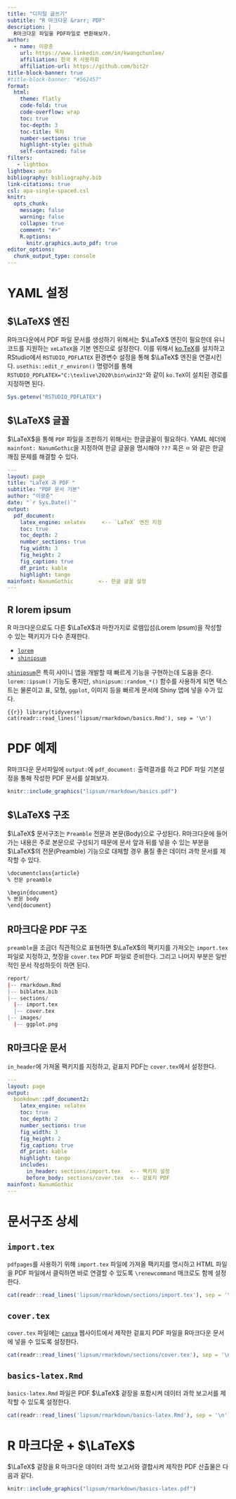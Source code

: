 ```yaml
---
title: "디지털 글쓰기"
subtitle: "R 마크다운 &rarr; PDF"
description: |
  R마크다운 파일을 PDF파일로 변환해보자.
author:
  - name: 이광춘
    url: https://www.linkedin.com/in/kwangchunlee/
    affiliation: 한국 R 사용자회
    affiliation-url: https://github.com/bit2r
title-block-banner: true
#title-block-banner: "#562457"
format:
  html:
    theme: flatly
    code-fold: true
    code-overflow: wrap
    toc: true
    toc-depth: 3
    toc-title: 목차
    number-sections: true
    highlight-style: github    
    self-contained: false
filters:
   - lightbox
lightbox: auto
bibliography: bibliography.bib
link-citations: true
csl: apa-single-spaced.csl
knitr:
  opts_chunk: 
    message: false
    warning: false
    collapse: true
    comment: "#>" 
    R.options:
      knitr.graphics.auto_pdf: true
editor_options: 
  chunk_output_type: console
---
```


# YAML 설정 {#basic-yaml-setting}

## $\LaTeX$ 엔진 {#latex-engine}

R마크다운에서 PDF 파일 문서를 생성하기 위해서는 $\LaTeX$ 엔진이 필요한데 유니코드를 지원하는 `xeLaTeX`을 기본 엔진으로 설정한다.
이를 위해서 [ko.TeX](http://project.ktug.org/ko.TeX/)를 설치하고 RStudio에서 `RSTUDIO_PDFLATEX` 환경변수 설정을 통해 $\LaTeX$ 엔진을 연결시킨다.
`usethis::edit_r_environ()` 명령어를 통해 `RSTUDIO_PDFLATEX="C:\texlive\2020\bin\win32"`와 같이 `ko.TeX`이 설치된 경로를 지정하면 된다.

```r
Sys.getenv("RSTUDIO_PDFLATEX")
```

## $\LaTeX$ 글꼴 {#latex-font}

$\LaTeX$을 통해 `PDF` 파일을 조판하기 위해서는 한글글꼴이 필요하다. 
YAML 헤더에 `mainfont: NanumGothic`을 지정하여 한글 글꼴을 명시해야 `???` 혹은 `ㅁ` 와 같은 한글깨짐 문제를 해결할 수 있다.

````yaml
---
layout: page
title: "LaTeX 과 PDF "
subtitle: "PDF 문서 기본"
author: "이광춘"
date: "`r Sys.Date()`"
output:
  pdf_document: 
    latex_engine: xelatex     <-- `LaTeX` 엔진 지정
    toc: true
    toc_depth: 2  
    number_sections: true
    fig_width: 3
    fig_height: 2
    fig_caption: true
    df_print: kable
    highlight: tango
mainfont: NanumGothic        <-- 한글 글꼴 설정
---
````

## R lorem ipsum {#basic-lorem-ipsum}

R 마크다운으로도 다른 $\LaTeX$과 마찬가지로 로렘입섬(Lorem Ipsum)을 작성할 수 있는 팩키지가 다수 존재한다.

- [`lorem`](https://github.com/gadenbuie/lorem)
- [`shinipsum`](https://github.com/ThinkR-open/shinipsum)

[`shinipsum`](https://github.com/ThinkR-open/shinipsum)은 특히 샤이니 앱을 개발할 때 빠르게 기능을 구현하는데 도움을 준다.
`lorem::ipsum()` 기능도 좋지만, `shinipsum::random_*()` 함수를 사용하게 되면 텍스트는 물론이고 표, 모형, `ggplot`, 이미지 등을 빠르게 문서에 Shiny 앱에 넣을 수가 있다.


```{{r}}
library(tidyverse)
cat(readr::read_lines('lipsum/rmarkdown/basics.Rmd'), sep = '\n')
```


# PDF 예제 {#pdf-rmarkdown}

R마크다운 문서파일에 `output:`에  `pdf_document:` 출력결과를 하고 PDF 파일 기본설정을 통해 작성한 PDF 문서를 살펴보자.


```r
knitr::include_graphics("lipsum/rmarkdown/basics.pdf")
```

## $\LaTeX$ 구조 {#latex-structure}

$\LaTeX$ 문서구조는 `Preamble` 전문과 본문(Body)으로 구성된다. 
R마크다운에 들어가는 내용은 주로 본문으로 구성되기 때문에 문서 앞과 뒤를 넣을 수 있는 부분을 
$\LaTeX$의 전문(Preamble) 기능으로 대체할 경우 품질 좋은 데이터 과학 문서를 제작할 수 있다.

```r
\documentclass{article}
% 전문 preamble

\begin{document}
% 본문 body
\end{document}
```

## R마크다운 PDF 구조 {#latex-rmarkdown-str}

`preamble`을 조금더 직관적으로 표현하면 $\LaTeX$의 팩키지를 가져오는 `import.tex` 파일로 지정하고, 첫장을 `cover.tex` PDF 파일로 준비한다.
그리고 나머지 부분은 일반적인 문서 작성하듯이 하면 된다.

```r
report/
|-- rmarkdown.Rmd
|-- biblatex.bib
|-- sections/
  |-- import.tex
  |-- cover.tex
|-- images/
  |-- ggplot.png
```

## R마크다운 문서 {#latex-rmarkdown-document}

`in_header`에 가져올 팩키지를 지정하고, 겉표지 PDF는 `cover.tex`에서 설정한다.

````yaml
---
layout: page
output:
  bookdown::pdf_document2: 
    latex_engine: xelatex
    toc: true
    toc_depth: 2  
    number_sections: true
    fig_width: 3
    fig_height: 2
    fig_caption: true
    df_print: kable
    highlight: tango
    includes:
      in_header: sections/import.tex   <-- 팩키지 설정
      before_body: sections/cover.tex  <-- 겉표지 PDF
mainfont: NanumGothic
---
````

# 문서구조 상세 {#latex-rmarkdown-document-structure}

## `import.tex` {#latex-import}

`pdfpages`를 사용하기 위해 `import.tex` 파일에 가져올 팩키지를 명시하고 HTML 파일을 PDF 파일에서 클릭하면 
바로 연결할 수 있도록 `\renewcommand` 매크로도 함께 설정한다.

```r
cat(readr::read_lines('lipsum/rmarkdown/sections/import.tex'), sep = '\n')
```

## `cover.tex` {#latex-cover-tex}

`cover.tex` 파일에는 [`canva`](https://www.canva.com/) 웹사이트에서 제작한 겉표지 PDF 파일을 R마크다운 문서에 넣을 수 있도록 설정한다.

```r
cat(readr::read_lines('lipsum/rmarkdown/sections/cover.tex'), sep = '\n')
```

## `basics-latex.Rmd` {#latex-rmarkdown}

`basics-latex.Rmd` 파일은 PDF $\LaTeX$ 겉장을 포함시켜 데이터 과학 보고서를 제작할 수 있도록 설정한다.

```r
cat(readr::read_lines('lipsum/rmarkdown/basics-latex.Rmd'), sep = '\n')
```

# R 마크다운 + $\LaTeX$ {#latex-rmarkdown-document-output}

$\LaTeX$ 겉장을 R 마크다운 데이터 과학 보고서와 결합시켜 제작한 PDF 산출물은 다음과 같다.

```r
knitr::include_graphics("lipsum/rmarkdown/basics-latex.pdf")
```





